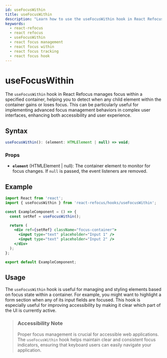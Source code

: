 ```yaml
---
id: useFocusWithin
title: useFocusWithin
description: "Learn how to use the useFocusWithin hook in React Refocus to manage focus within a container element. Ensure smooth keyboard navigation and enhanced user experience by detecting focus within your components."
keywords:
  - react-refocus
  - react refocus
  - useFocusWithin
  - react focus management
  - react focus within
  - react focus tracking
  - react focus hook
---
```



<StructuredData />

# useFocusWithin

The `useFocusWithin` hook in React Refocus manages focus within a specified container, helping you to detect when any child element within the container gains or loses focus. This can be particularly useful for implementing advanced focus management behaviors in complex user interfaces, enhancing both accessibility and user experience.

## Syntax

```jsx
useFocusWithin(): (element: HTMLElement | null) => void;
```

### Props

- **`element`** (HTMLElement | null): The container element to monitor for focus changes. If `null` is passed, the event listeners are removed.

## Example

```jsx
import React from 'react';
import { useFocusWithin } from 'react-refocus/hooks/useFocusWithin';

const ExampleComponent = () => {
  const setRef = useFocusWithin();

  return (
    <div ref={setRef} className="focus-container">
      <input type="text" placeholder="Input 1" />
      <input type="text" placeholder="Input 2" />
    </div>
  );
};

export default ExampleComponent;
```

## Usage

The `useFocusWithin` hook is useful for managing and styling elements based on focus state within a container. For example, you might want to highlight a form section when any of its input fields are focused. This hook is especially useful for improving accessibility by making it clear which part of the UI is currently active.

> ### Accessibility Note
> Proper focus management is crucial for accessible web applications. The `useFocusWithin` hook helps maintain clear and consistent focus indicators, ensuring that keyboard users can easily navigate your application.
